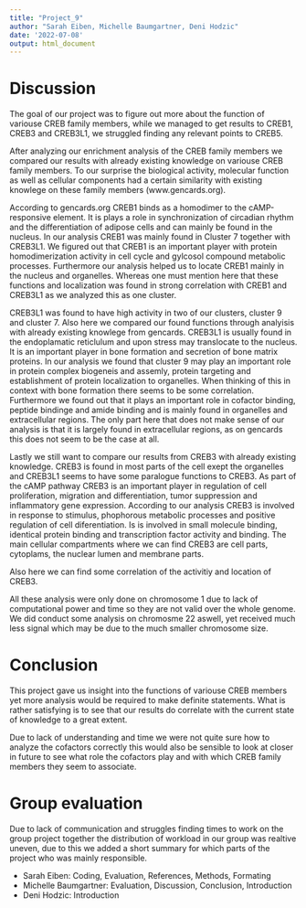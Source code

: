 ---
title: "Project_9"
author: "Sarah Eiben, Michelle Baumgartner, Deni Hodzic"
date: '2022-07-08'
output: html_document
---

# Discussion

The goal of our project was to figure out more about the function of variouse CREB family members, while we managed to get results to CREB1, CREB3 and CREB3L1, we struggled finding any relevant points to CREB5. 

After analyzing our enrichment analysis of the CREB family members we compared our results with already existing knowledge on variouse CREB family members. To our surprise the biological activity, molecular function as well as cellular components had a certain similarity with existing knowlege on these family members (www.gencards.org). 

According to gencards.org CREB1 binds as a homodimer to the cAMP-responsive element. It is plays a role in synchronization of circadian rhythm and the differentiation of adipose cells and can mainly be found in the nucleus. 
In our analysis CREB1 was mainly found in Cluster 7 together with CREB3L1. We figured out that CREB1 is an important player with protein homodimerization activity in cell cycle and gylcosol compound metabolic processes. Furthermore our analysis helped us to locate CREB1 mainly in the nucleus and organelles. Whereas one must mention here that these functions and localization was found in strong correlation with CREB1 and CREB3L1 as we analyzed this as one cluster. 

CREB3L1 was found to have high activity in two of our clusters, cluster 9 and cluster 7. Also here we compared our found functions through analyisis with already existing knowlege from gencards. CREB3L1 is usually found in the endoplamatic reticlulum and upon stress may translocate to the nucleus. It is an important player in bone formation and secretion of bone matrix proteins. 
In our analysis we found that cluster 9 may play an important role in protein complex biogeneis and assemly, protein targeting and establishment of protein localization to organelles. When thinking of this in context with bone formation there seems to be some correlation. Furthermore we found out that it plays an important role in cofactor binding, peptide bindinge and amide binding and is mainly found in organelles and extracellular regions. The only part here that does not make sense of our analysis is that it is largely found in extracellular regions, as on gencards this does not seem to be the case at all. 

Lastly we still want to compare our results from CREB3 with already existing knowledge. CREB3 is found in most parts of the cell exept the organelles and CREB3L1 seems to have some paralogue functions to CREB3. As part of the cAMP pathway CREB3 is an important player in regulation of cell proliferation, migration and differentiation, tumor suppression and inflammatory gene expression.
According to our analysis CREB3 is involved in response to stimulus, phophorous metabolic processes and positive regulation of cell diferentiation. Is is involved in small molecule binding, identical protein binding and transcription factor activity and binding. The main cellular compartments where we can find CREB3 are cell parts, cytoplams, the nuclear lumen and membrane parts. 

Also here we can find some correlation of the activitiy and location of CREB3. 

All these analysis were only done on chromosome 1 due to lack of computational power and time so they are not valid over the whole genome. We did conduct some analysis on chromosme 22 aswell, yet received much less signal which may be due to the much smaller chromosome size. 

# Conclusion

This project gave us insight into the functions of variouse CREB members yet more analysis would be required to make definite statements. What is rather satisfying is to see that our results do correlate with the current state of knowledge to a great extent. 

Due to lack of understanding and time we were not quite sure how to analyze the cofactors correctly this would also be sensible to look at closer in future to see what role the cofactors play and with which CREB family members they seem to associate. 

# Group evaluation

Due to lack of communication and struggles finding times to work on the group project together the distribution of workload in our group was realtive uneven, due to this we added a short summary for which parts of the project who was mainly responsible.

- Sarah Eiben: Coding, Evaluation, References, Methods, Formating
- Michelle Baumgartner: Evaluation, Discussion, Conclusion, Introduction
- Deni Hodzic: Introduction